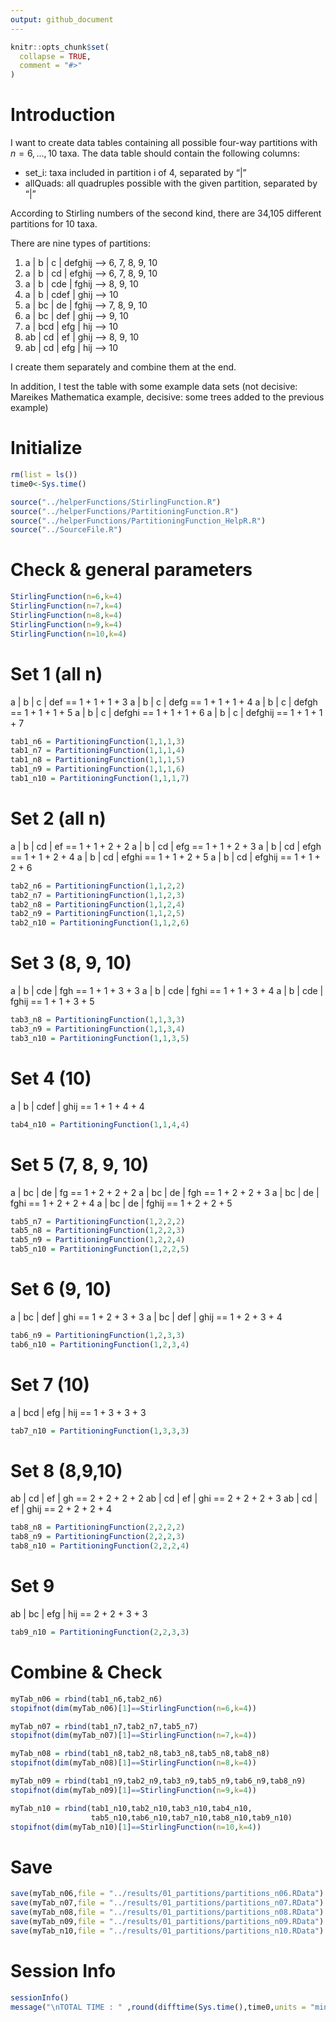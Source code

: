 ```yaml
---
output: github_document
---
```

  
<!-- 01_GetPartitions.md is generated from 01_GetPartitions.Rmd. Please edit that file -->
  
```r
knitr::opts_chunk$set(
  collapse = TRUE,
  comment = "#>"
)
```

# Introduction

<!-- badges: start -->
  
<!-- badges: end -->
  
I want to create data tables containing all possible four-way partitions with $n=6, ..., 10$ taxa. The data table should contain the following columns:
  
-   set_i: taxa included in partition i of 4, separated by "\|"
-   allQuads: all quadruples possible with the given partition, separated by "\|"


According to Stirling numbers of the second kind, there are 34,105 different partitions for 10 taxa.

There are nine types of partitions:
  
1)  a \| b \| c \| defghij --> 6, 7, 8, 9, 10
2)  a \| b \| cd \| efghij --> 6, 7, 8, 9, 10
3)  a \| b \| cde \| fghij -->       8, 9, 10
4)  a \| b \| cdef \| ghij -->             10
5)  a \| bc \| de \| fghij -->    7, 8, 9, 10
6)  a \| bc \| def \| ghij -->          9, 10
7)  a \| bcd \| efg \| hij -->             10
8)  ab \| cd \| ef \| ghij -->       8, 9, 10
9)  ab \| cd \| efg \| hij -->             10


I create them separately and combine them at the end.

In addition, I test the table with some example data sets (not decisive: Mareikes Mathematica example, decisive: some trees added to the previous example)

# Initialize

```r
rm(list = ls())
time0<-Sys.time()

source("../helperFunctions/StirlingFunction.R")
source("../helperFunctions/PartitioningFunction.R")
source("../helperFunctions/PartitioningFunction_HelpR.R")
source("../SourceFile.R")

```

# Check & general parameters

```r
StirlingFunction(n=6,k=4)
StirlingFunction(n=7,k=4)
StirlingFunction(n=8,k=4)
StirlingFunction(n=9,k=4)
StirlingFunction(n=10,k=4)

```

# Set 1 (all n)

a \| b \| c \| def == 1 + 1 + 1 + 3
a \| b \| c \| defg == 1 + 1 + 1 + 4
a \| b \| c \| defgh == 1 + 1 + 1 + 5
a \| b \| c \| defghi == 1 + 1 + 1 + 6
a \| b \| c \| defghij == 1 + 1 + 1 + 7

```r
tab1_n6 = PartitioningFunction(1,1,1,3)
tab1_n7 = PartitioningFunction(1,1,1,4)
tab1_n8 = PartitioningFunction(1,1,1,5)
tab1_n9 = PartitioningFunction(1,1,1,6)
tab1_n10 = PartitioningFunction(1,1,1,7)

```

# Set 2 (all n)

a \| b \| cd \| ef == 1 + 1 + 2 + 2
a \| b \| cd \| efg == 1 + 1 + 2 + 3
a \| b \| cd \| efgh == 1 + 1 + 2 + 4
a \| b \| cd \| efghi == 1 + 1 + 2 + 5
a \| b \| cd \| efghij == 1 + 1 + 2 + 6

```r
tab2_n6 = PartitioningFunction(1,1,2,2)
tab2_n7 = PartitioningFunction(1,1,2,3)
tab2_n8 = PartitioningFunction(1,1,2,4)
tab2_n9 = PartitioningFunction(1,1,2,5)
tab2_n10 = PartitioningFunction(1,1,2,6)

```

# Set 3 (8, 9, 10)

a \| b \| cde \| fgh == 1 + 1 + 3 + 3
a \| b \| cde \| fghi == 1 + 1 + 3 + 4
a \| b \| cde \| fghij == 1 + 1 + 3 + 5

```r
tab3_n8 = PartitioningFunction(1,1,3,3)
tab3_n9 = PartitioningFunction(1,1,3,4)
tab3_n10 = PartitioningFunction(1,1,3,5)

```

# Set 4 (10)

a \| b \| cdef \| ghij == 1 + 1 + 4 + 4

```r
tab4_n10 = PartitioningFunction(1,1,4,4)

```

# Set 5 (7, 8, 9, 10)

a \| bc \| de \| fg == 1 + 2 + 2 + 2
a \| bc \| de \| fgh == 1 + 2 + 2 + 3
a \| bc \| de \| fghi == 1 + 2 + 2 + 4
a \| bc \| de \| fghij == 1 + 2 + 2 + 5

```r
tab5_n7 = PartitioningFunction(1,2,2,2)
tab5_n8 = PartitioningFunction(1,2,2,3)
tab5_n9 = PartitioningFunction(1,2,2,4)
tab5_n10 = PartitioningFunction(1,2,2,5)


```

# Set 6 (9, 10)

a \| bc \| def \| ghi == 1 + 2 + 3 + 3
a \| bc \| def \| ghij == 1 + 2 + 3 + 4

```r
tab6_n9 = PartitioningFunction(1,2,3,3)
tab6_n10 = PartitioningFunction(1,2,3,4)

```

# Set 7 (10)

a \| bcd \| efg \| hij == 1 + 3 + 3 + 3

```r
tab7_n10 = PartitioningFunction(1,3,3,3)


```

# Set 8 (8,9,10)

ab \| cd \| ef \| gh == 2 + 2 + 2 + 2
ab \| cd \| ef \| ghi == 2 + 2 + 2 + 3
ab \| cd \| ef \| ghij == 2 + 2 + 2 + 4

```r
tab8_n8 = PartitioningFunction(2,2,2,2)
tab8_n9 = PartitioningFunction(2,2,2,3)
tab8_n10 = PartitioningFunction(2,2,2,4)

```

# Set 9

ab \| bc \| efg \| hij == 2 + 2 + 3 + 3

```r
tab9_n10 = PartitioningFunction(2,2,3,3)

```

# Combine & Check

```r
myTab_n06 = rbind(tab1_n6,tab2_n6)
stopifnot(dim(myTab_n06)[1]==StirlingFunction(n=6,k=4))

myTab_n07 = rbind(tab1_n7,tab2_n7,tab5_n7)
stopifnot(dim(myTab_n07)[1]==StirlingFunction(n=7,k=4))

myTab_n08 = rbind(tab1_n8,tab2_n8,tab3_n8,tab5_n8,tab8_n8)
stopifnot(dim(myTab_n08)[1]==StirlingFunction(n=8,k=4))

myTab_n09 = rbind(tab1_n9,tab2_n9,tab3_n9,tab5_n9,tab6_n9,tab8_n9)
stopifnot(dim(myTab_n09)[1]==StirlingFunction(n=9,k=4))

myTab_n10 = rbind(tab1_n10,tab2_n10,tab3_n10,tab4_n10,
                  tab5_n10,tab6_n10,tab7_n10,tab8_n10,tab9_n10)
stopifnot(dim(myTab_n10)[1]==StirlingFunction(n=10,k=4))


```

# Save

```r
save(myTab_n06,file = "../results/01_partitions/partitions_n06.RData")
save(myTab_n07,file = "../results/01_partitions/partitions_n07.RData")
save(myTab_n08,file = "../results/01_partitions/partitions_n08.RData")
save(myTab_n09,file = "../results/01_partitions/partitions_n09.RData")
save(myTab_n10,file = "../results/01_partitions/partitions_n10.RData")

```

# Session Info

```r
sessionInfo()
message("\nTOTAL TIME : " ,round(difftime(Sys.time(),time0,units = "mins"),3)," minutes")

```
